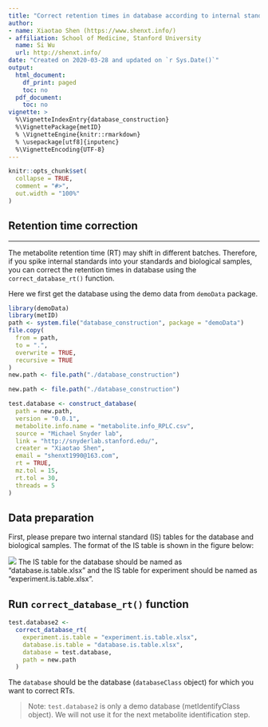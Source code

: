 ```yaml
---
title: "Correct retention times in database according to internal standards"
author:
- name: Xiaotao Shen (https://www.shenxt.info/)
- affiliation: School of Medicine, Stanford University
  name: Si Wu
  url: http://shenxt.info/
date: "Created on 2020-03-28 and updated on `r Sys.Date()`"
output:
  html_document:
    df_print: paged
    toc: no
  pdf_document:
    toc: no
vignette: >
  %\VignetteIndexEntry{database_construction}
  %\VignettePackage{metID}
  % \VignetteEngine{knitr::rmarkdown}
  % \usepackage[utf8]{inputenc}
  %\VignetteEncoding{UTF-8}
---
```


```r
knitr::opts_chunk$set(
  collapse = TRUE,
  comment = "#>", 
  out.width = "100%"
)
```

## **Retention time correction**
******************************************

The metabolite retention time (RT) may shift in different batches. Therefore, if you spike internal standards into your standards and biological samples, you can correct the retention times in database using the `correct_database_rt()` function. 

Here we first get the database using the demo data from `demoData` package.

```r
library(demoData)
library(metID)
path <- system.file("database_construction", package = "demoData")
file.copy(
  from = path,
  to = ".",
  overwrite = TRUE,
  recursive = TRUE
)
new.path <- file.path("./database_construction")
```


```r
new.path <- file.path("./database_construction")

test.database <- construct_database(
  path = new.path,
  version = "0.0.1",
  metabolite.info.name = "metabolite.info_RPLC.csv",
  source = "Michael Snyder lab",
  link = "http://snyderlab.stanford.edu/",
  creater = "Xiaotao Shen",
  email = "shenxt1990@163.com",
  rt = TRUE,
  mz.tol = 15,
  rt.tol = 30,
  threads = 5
)
```


## **Data preparation**

First, please prepare two internal standard (IS) tables for the database and biological samples. The format of the IS table is shown in the figure below:

![](../man/figures/IS_table.png)
The IS table for the database should be named as "database.is.table.xlsx" and the IS table for experiment should be named as "experiment.is.table.xlsx".

## **Run `correct_database_rt()` function**


```r
test.database2 <-
  correct_database_rt(
    experiment.is.table = "experiment.is.table.xlsx",
    database.is.table = "database.is.table.xlsx",
    database = test.database,
    path = new.path
  )
```

The `database` should be the database (`databaseClass` object) for which you want to correct RTs.

> Note:
`test.database2` is only a demo database (metIdentifyClass object). We will not use it for the next metabolite identification step.


